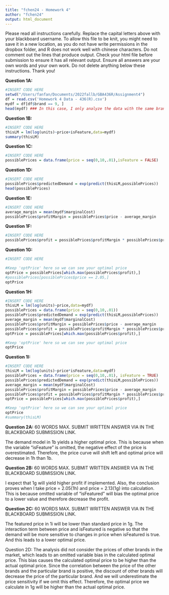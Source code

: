 ```yaml
---
title: "fchen24 - Homework 4"
author: "fchen24"
output: html_document
---
```


Please read all instructions carefully.  Replace the capital letters above with your blackboard username.  To allow this file to be knit, you might need to save it in a new location, as you do not have write permissions in the dropbox folder, and R does not work well with chinese characters.
Do not comment out the lines that produce output.  Check your html file before submission to ensure it has all relevant output.  Ensure all answers are your own words and your own work.  Do not delete anything below these instructions.  Thank you! 



**Question 1A:**
```r
#INSERT CODE HERE
setwd("/Users/fanfan/Documents/2022fallb/GBA436R/Assignment4")
df = read.csv('Homework 4 Data - 436(R).csv')
mydf = df[df$brand == 9, ]
head(mydf) ### In this case, I only analyze the data with the same brand digit as my student id

```

**Question 1B:**
```r
#INSERT CODE HERE
thisLM = lm(log(units)~price+isFeature,data=mydf)
summary(thisLM)
```

**Question 1C:**
```r
#INSERT CODE HERE
possiblePrices = data.frame(price = seq(0,10,.01),isFeature = FALSE)
```

**Question 1D:**
```r
#INSERT CODE HERE
possiblePrices$predictedDemand = exp(predict(thisLM,possiblePrices))
head(possiblePrices)
```

**Question 1E:**
```r
#INSERT CODE HERE
average_margin = mean(mydf$marginalCost)
possiblePrices$profitMargin = possiblePrices$price - average_margin
```

**Question 1F:**
```r
#INSERT CODE HERE
possiblePrices$profit = possiblePrices$profitMargin * possiblePrices$predictedDemand

```

**Question 1G:**
```r
#INSERT CODE HERE

#Keep 'optPrice' here so we can see your optimal price
optPrice = possiblePrices[which.max(possiblePrices$profit),]
#possiblePrices[possiblePrices$price == 2.05,]
optPrice
```

**Question 1H:**
```r
#INSERT CODE HERE
thisLM = lm(log(units)~price,data=mydf)
possiblePrices = data.frame(price = seq(0,10,.01))
possiblePrices$predictedDemand = exp(predict(thisLM,possiblePrices))
average_margin = mean(mydf$marginalCost)
possiblePrices$profitMargin = possiblePrices$price - average_margin
possiblePrices$profit = possiblePrices$profitMargin * possiblePrices$predictedDemand
optPrice = possiblePrices[which.max(possiblePrices$profit),]

#Keep 'optPrice' here so we can see your optimal price
optPrice
```

**Question 1I:**
```r
#INSERT CODE HERE
thisLM = lm(log(units)~price*isFeature,data=mydf)
possiblePrices = data.frame(price = seq(0,10,.01), isFeature = TRUE)
possiblePrices$predictedDemand = exp(predict(thisLM,possiblePrices))
average_margin = mean(mydf$marginalCost)
possiblePrices$profitMargin = possiblePrices$price - average_margin
possiblePrices$profit = possiblePrices$profitMargin * possiblePrices$predictedDemand
optPrice = possiblePrices[which.max(possiblePrices$profit),]

#Keep 'optPrice' here so we can see your optimal price
optPrice
#summary(thisLM)
```



**Question 2A:**
60 WORDS MAX.  SUBMIT WRITTEN ANSWER VIA IN THE BLACKBOARD SUBMISSION LINK.

The demand model in 1b yields a higher optimal price. This is because when the variable "isFeature" is omitted, the negative effect of the price is overestimated. Therefore, the price curve will shift left and optimal price will decrease in 1h than 1b.

**Question 2B:**
60 WORDS MAX.  SUBMIT WRITTEN ANSWER VIA IN THE BLACKBOARD SUBMISSION LINK.

I expect that 1g will yield higher profit if implemented. Also, the conclusion proves when I take price = 2.05(1h) and price = 2.13(1g) into calculation. This is because omitted variable of "isFeatured" will bias the optimal price to a lower value and therefore decrease the profit.

**Question 2C:**
60 WORDS MAX.  SUBMIT WRITTEN ANSWER VIA IN THE BLACKBOARD SUBMISSION LINK.

The featured price in 1i will be lower than standard price in 1g. The interaction term between price and isFeatured is negative so that the demand will be more sensitive to changes in price when isFeatured is true. And this leads to a lower optimal price.


Question 2D: The analysis did not consider the prices of other brands in the market, which leads to an omitted variable bias in the calculated optimal price. This bias causes the calculated optimal price to be higher than the actual optimal price. Since the correlation between the price of the other brands and the particular brand is positive, the discount of other brands will decrease the price of the particular brand. And we will underestimate the price sensitivity if we omit this effect. Therefore, the optimal price we calculate in 1g will be higher than the actual optimal price.
